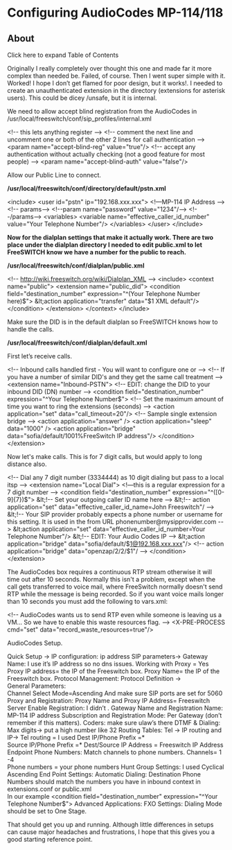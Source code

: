 
# Configuring AudioCodes MP-114/118 

 

## About

Click here to expand Table of Contents

Originally I really completely over thought this one and made far it more complex than needed be. Failed, of course. Then I went super simple with it. Worked! I hope I don’t get flamed for poor design, but it works!. I needed to create an unauthenticated extension in the directory (extensions for asterisk users). This could be dicey /unsafe, but it is internal.

We need to allow accept blind registration from the AudioCodes in /usr/local/freeswitch/conf/sip\_profiles/internal.xml

&lt;!-- this lets anything register -->
&lt;!--  comment the next line and uncomment one or both of the other 2 lines for call authentication -->
&lt;param name="accept-blind-reg" value="true"/>
&lt;!-- accept any authentication without actually checking (not a good feature for most people) -->
&lt;param name="accept-blind-auth" value="false"/>

Allow our Public Line to connect.

**/usr/local/freeswitch/conf/directory/default/pstn.xml**

&lt;include>
  &lt;user id="pstn"  ip="192.168.xxx.xxx">             &lt;!—MP-114 IP Address -->
    &lt;!-- params-->
      &lt;!--param name="password" value="1234"/-->
    &lt;!--/params-->
    &lt;variables>
      &lt;variable name="effective_caller_id_number" value="Your Telephone Number"/>
    &lt;/variables>
  &lt;/user>
&lt;/include>

**Now for the dialplan settings that make it actually work. There are two place under the dialplan directory I needed to edit public.xml to let FreeSWITCH know we have a number for the public to reach.** 

**/usr/local/freeswitch/conf/dialplan/public.xml**

&lt;!-- http://wiki.freeswitch.org/wiki/Dialplan_XML -->
&lt;include>
  &lt;context name="public">
   &lt;extension name="public_did">
      &lt;condition field="destination_number" expression="^(Your Telephone Number here)$">
        &lt;action application="transfer" data="$1 XML default"/>
      &lt;/condition>
    &lt;/extension>
  &lt;/context>
&lt;/include>

Make sure the DID is in the default dialplan so FreeSWITCH knows how to handle the calls.

**/usr/local/freeswitch/conf/dialplan/default.xml**

First let’s receive calls.

&lt;!-- Inbound calls handled first - You will want to configure one or            -->
      &lt;!-- If you have a number of similar DID's and they get the same call treatment -->
      &lt;extension name="Inbound-PSTN">
    &lt;!-- EDIT: change the DID to your inbound DID (DN) number     -->
    &lt;condition field="destination_number" expression="^Your Telephone Number$">
        &lt;!-- Set the maximum amount of time you want to ring the extensions (seconds) -->
     &lt;action application="set" data="call_timeout=20"/>
     &lt;!-- Sample single extension bridge -->
     &lt;action application="answer" />
     &lt;action application="sleep" data="1000" />
          &lt;action application="bridge" data="sofia/default/1001%FreeSwitch IP address"/>
    &lt;/condition>
   &lt;/extension>

Now let's make calls. This is for 7 digit calls, but would apply to long distance also.

&lt;!-- Dial any 7 digit number (3334444) as 10 digit dialing  but pass to a local itsp -->
   &lt;extension name="Local Dial">
&lt;!—this is a regular expression for a 7 digit number --> 
    &lt;condition field="destination_number" expression="^([0-9]{7})$">    
     &lt;!-- Set your outgoing caller ID name here -->
     &lt;!-- action application="set" data="effective_caller_id_name=John Freeswitch"/ -->
     &lt;!-- Your SIP provider probably expects a phone number or username
       for this setting. It is used in the from URL phonenumber@mysipprovider.com -->
     &lt;action application="set" data="effective_caller_id_number=Your Telephone Number"/>
                        &lt;!-- EDIT:  Your Audio Codes IP                          -->
          &lt;action application="bridge" data="sofia/default/$1@192.168.xxx.xxx"/>
&lt;!-- action application="bridge" data="openzap/2/2/$1"/ -->
    &lt;/condition>
   &lt;/extension>

The AudioCodes box requires a continuous RTP stream otherwise it will time out after 10 seconds. Normally this isn't a problem, except when the call gets transferred to voice mail, where FreeSwitch normally doesn't send RTP while the message is being recorded. So if you want voice mails longer than 10 seconds you must add the following to vars.xml:

  &lt;!-- AudioCodes wants us to send RTP even while someone is
       leaving us a VM... So we have to enable this waste resources flag.
  -->
  &lt;X-PRE-PROCESS cmd="set" data="record_waste_resources=true"/>

AudioCodes Setup.

Quick Setup ->
IP configuration: ip address
SIP parameters->
Gateway Name: I use it’s IP address so no dns issues.
Working with Proxy = Yes
Proxy IP address= the IP of the Freeswitch box.
Proxy  Name= the IP of the Freeswitch box.
Protocol  Management:
Protocol Definition ->  
General Parameters:  
Channel Select Mode=Ascending
And make sure SIP ports are set for 5060
Proxy and Registration:
 Proxy Name and Proxy IP Address= Freeswitch Server
Enable Registration: I didn’t . 
 Gateway Name and Registration Name:  MP-114 IP address
Subscription and Registration Mode: Per Gateway (don’t remember if this matters).
Coders: make sure ulaw’s there
DTMF & Dialing:  Max digits-> put a high number like  32
Routing Tables:
Tel -> IP routing and IP-> Tel routing = I used 
 Dest IP/Phone Prefix =*      
 Source IP/Phone Prefix =*
 Dest/Source IP Address = Freeswitch  IP  Address
Endpoint Phone Numbers: Match channels to phone numbers.
Channels= 1 -4  
Phone numbers = your phone numbers
Hunt Group Settings:
I used  Cyclical Ascending
End  Point Settings:
Automatic Dialing: Destination Phone Numbers should match the numbers
you have in inbound context in extensions.conf or public.xml  
In our example &lt;condition field="destination_number" expression="^Your Telephone Number$">
Advanced Applications:
FXO Settings:  Dialing Mode should be set to One Stage.

That should get you up and running. Although little differences in setups can cause major headaches and frustrations, I hope that this gives you a good starting reference point.


